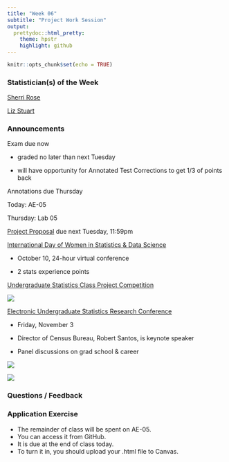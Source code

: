 ```yaml
---
title: "Week 06"
subtitle: "Project Work Session"
output: 
  prettydoc::html_pretty:
    theme: hpstr
    highlight: github
---
```


```r
knitr::opts_chunk$set(echo = TRUE)
```

### Statistician(s) of the Week

[Sherri Rose](http://drsherrirose.org/biocv)

[Liz Stuart](https://publichealth.jhu.edu/faculty/1792/elizabeth-a-stuart)

### Announcements

Exam due now

-   graded no later than next Tuesday

-   will have opportunity for Annotated Test Corrections to get 1/3 of points back

Annotations due Thursday

Today: AE-05

Thursday: Lab 05

[Project Proposal](https://apumath250.netlify.app/project/#project-proposal) due next Tuesday, 11:59pm

[International Day of Women in Statistics & Data Science](https://www.idwsds.org/program/)

-   October 10, 24-hour virtual conference

-   2 stats experience points

[Undergraduate Statistics Class Project Competition](https://www.causeweb.org/usproc/report-template-USCLAP)

![](images/math_policy.png)

[Electronic Undergraduate Statistics Research Conference](https://www.causeweb.org/usproc/eusr/2023/program)

-   Friday, November 3

-   Director of Census Bureau, Robert Santos, is keynote speaker

-   Panel discussions on grad school & career

![](images/MPS_volleyball.png)

![](images/sickle%20cell%20toy%20drive%20flyer.png)

### Questions / Feedback

### Application Exercise

-   The remainder of class will be spent on AE-05.
-   You can access it from GitHub.
-   It is due at the end of class today.
-   To turn it in, you should upload your .html file to Canvas.
